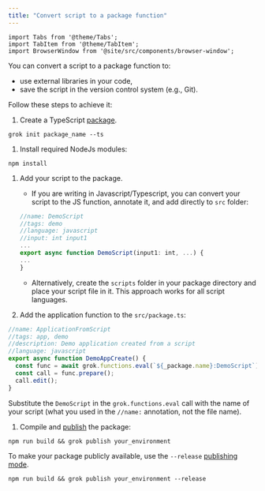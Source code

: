 ```yaml
---
title: "Convert script to a package function"
---
```


```mdx-code-block
import Tabs from '@theme/Tabs';
import TabItem from '@theme/TabItem';
import BrowserWindow from '@site/src/components/browser-window';
```

You can convert a script to a package function to:
- use external libraries in your code,
- save the script in the version control system (e.g., Git).

Follow these steps to achieve it:

1. Create a TypeScript [package](../../../develop/develop.md#packages).

  ```shell
  grok init package_name --ts
  ```

1. Install required NodeJs modules:

  ```shell
  npm install
  ```

1. Add your script to the package.

    - If you are writing in Javascript/Typescript,
    you can convert your script to the JS function, annotate it, and add directly to `src` folder:

    ```typescript
    //name: DemoScript
    //tags: demo
    //language: javascript
    //input: int input1
    ...
    export async function DemoScript(input1: int, ...) {
    ...
    }
    ```

    - Alternatively, create the `scripts` folder in your package directory and place your script file in it.
    This approach works for all script languages.

1. Add the application function to the `src/package.ts`:

  ```typescript
  //name: ApplicationFromScript
  //tags: app, demo
  //description: Demo application created from a script
  //language: javascript
  export async function DemoAppCreate() {
    const func = await grok.functions.eval(`${_package.name}:DemoScript`);
    const call = func.prepare(); 
    call.edit(); 
  }
  ```

  Substitute the `DemoScript` in the `grok.functions.eval` call with the name of your script
  (what you used in the `//name:` annotation, not the file name).

1. Compile and [publish](../../../develop/develop.md#publishing) the package:

  ```shell
  npm run build && grok publish your_environment
  ```

  To make your package publicly available, use the `--release` [publishing mode](../../../develop/develop.md#publishing-modes).

  ```shell
  npm run build && grok publish your_environment --release
  ```
  
